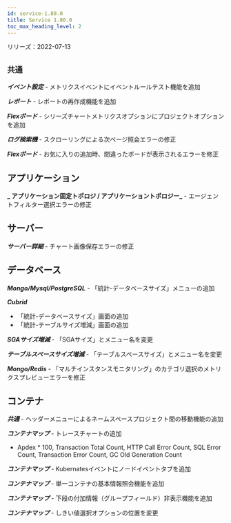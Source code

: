 ```yaml
---
id: service-1.80.0
title: Service 1.80.0
toc_max_heading_level: 2
---
```



リリーズ：2022-07-13

## `共通`

**_イベント設定_** - メトリクスイベントにイベントルールテスト機能を追加

**_レポート_** - レポートの再作成機能を追加

**_Flexボード_** - シリーズチャートメトリクスオプションにプロジェクトオプションを追加

**_ログ検索機_** - スクローリングによる次ページ照会エラーの修正

**_Flexボード_** - お気に入りの追加時、間違ったボードが表示されるエラーを修正

## アプリケーション

**_ アプリケーション固定トポロジ / アプリケーショントポロジー_** - エージェントフィルター選択エラーの修正

## サーバー

**_サーバー詳細_** - チャート画像保存エラーの修正

## データベース

**_Mongo/Mysql/PostgreSQL_** - 「統計-データベースサイズ」メニューの追加

**_Cubrid_**

-   「統計-データベースサイズ」画面の追加
-   「統計-テーブルサイズ増減」画面の追加

**_SGAサイズ増減_** - 「SGAサイズ」とメニュー名を変更

**_テーブルスペースサイズ増減_** - 「テーブルスペースサイズ」とメニュー名を変更

**_Mongo/Redis_** - 「マルチインスタンスモニタリング」のカテゴリ選択のメトリクスプレビューエラーを修正

## コンテナ

**_共通_** - ヘッダーメニューによるネームスペースプロジェクト間の移動機能の追加

**_コンテナマップ_** - トレースチャートの追加

-   Apdex \* 100, Transaction Total Count, HTTP Call Error Count, SQL Error Count, Transaction Error Count, GC Old Generation Count

**_コンテナマップ_** - Kubernatesイベントにノードイベントタブを追加

**_コンテナマップ_** - 単一コンテナの基本情報照会機能を追加

**_コンテナマップ_** - 下段の付加情報（グループフィールド）非表示機能を追加

**_コンテナマップ_** - しきい値選択オプションの位置を変更
